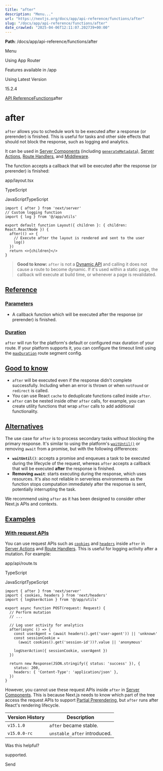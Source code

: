 ---
title: "after"
description: "Menu..."
url: "https://nextjs.org/docs/app/api-reference/functions/after"
slug: "/docs/app/api-reference/functions/after"
date_crawled: "2025-04-06T12:11:07.202739+00:00"
---

**Path**: /docs/app/api-reference/functions/after

Menu

Using App Router

Features available in /app

Using Latest Version

15.2.4

[API Reference](/docs/app/api-reference)[Functions](/docs/app/api-reference/functions)after

# after

`after` allows you to schedule work to be executed after a response (or prerender) is finished. This is useful for tasks and other side effects that should not block the response, such as logging and analytics.

It can be used in [Server Components](/docs/app/building-your-application/rendering/server-components) (including [`generateMetadata`](https://nextjs.org/docs/app/api-reference/functions/generate-metadata)), [Server Actions](/docs/app/building-your-application/data-fetching/server-actions-and-mutations), [Route Handlers](/docs/app/building-your-application/routing/route-handlers), and [Middleware](/docs/app/building-your-application/routing/middleware).

The function accepts a callback that will be executed after the response (or prerender) is finished:

app/layout.tsx

TypeScript

JavaScriptTypeScript

```
import { after } from 'next/server'
// Custom logging function
import { log } from '@/app/utils'
 
export default function Layout({ children }: { children: React.ReactNode }) {
  after(() => {
    // Execute after the layout is rendered and sent to the user
    log()
  })
  return <>{children}</>
}
```

> **Good to know:** `after` is not a [Dynamic API](/docs/app/building-your-application/rendering/server-components#dynamic-apis) and calling it does not cause a route to become dynamic. If it's used within a static page, the callback will execute at build time, or whenever a page is revalidated.

## [Reference](#reference)

### [Parameters](#parameters)

* A callback function which will be executed after the response (or prerender) is finished.

### [Duration](#duration)

`after` will run for the platform's default or configured max duration of your route. If your platform supports it, you can configure the timeout limit using the [`maxDuration`](/docs/app/api-reference/file-conventions/route-segment-config#maxduration) route segment config.

## [Good to know](#good-to-know)

* `after` will be executed even if the response didn't complete successfully. Including when an error is thrown or when `notFound` or `redirect` is called.
* You can use React `cache` to deduplicate functions called inside `after`.
* `after` can be nested inside other `after` calls, for example, you can create utility functions that wrap `after` calls to add additional functionality.

## [Alternatives](#alternatives)

The use case for `after` is to process secondary tasks without blocking the primary response. It's similar to using the platform's [`waitUntil()`](https://vercel.com/docs/functions/functions-api-reference) or removing `await` from a promise, but with the following differences:

* **`waitUntil()`**: accepts a promise and enqueues a task to be executed during the lifecycle of the request, whereas `after` accepts a callback that will be executed **after** the response is finished.
* **Removing `await`**: starts executing during the response, which uses resources. It's also not reliable in serverless environments as the function stops computation immediately after the response is sent, potentially interrupting the task.

We recommend using `after` as it has been designed to consider other Next.js APIs and contexts.

## [Examples](#examples)

### [With request APIs](#with-request-apis)

You can use request APIs such as [`cookies`](/docs/app/api-reference/functions/cookies) and [`headers`](/docs/app/api-reference/functions/headers) inside `after` in [Server Actions](/docs/app/building-your-application/data-fetching/server-actions-and-mutations) and [Route Handlers](/docs/app/api-reference/file-conventions/route). This is useful for logging activity after a mutation. For example:

app/api/route.ts

TypeScript

JavaScriptTypeScript

```
import { after } from 'next/server'
import { cookies, headers } from 'next/headers'
import { logUserAction } from '@/app/utils'
 
export async function POST(request: Request) {
  // Perform mutation
  // ...
 
  // Log user activity for analytics
  after(async () => {
    const userAgent = (await headers().get('user-agent')) || 'unknown'
    const sessionCookie =
      (await cookies().get('session-id'))?.value || 'anonymous'
 
    logUserAction({ sessionCookie, userAgent })
  })
 
  return new Response(JSON.stringify({ status: 'success' }), {
    status: 200,
    headers: { 'Content-Type': 'application/json' },
  })
}
```

However, you cannot use these request APIs inside `after` in [Server Components](/docs/app/building-your-application/rendering/server-components). This is because Next.js needs to know which part of the tree access the request APIs to support [Partial Prerendering](/docs/app/building-your-application/rendering/partial-prerendering), but `after` runs after React's rendering lifecycle.

| Version History | Description |
| --- | --- |
| `v15.1.0` | `after` became stable. |
| `v15.0.0-rc` | `unstable_after` introduced. |

Was this helpful?

supported.

Send